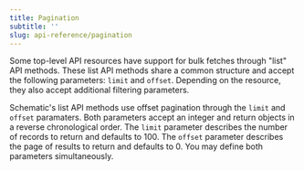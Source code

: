 ```yaml
---
title: Pagination
subtitle: ''
slug: api-reference/pagination
---
```



Some top-level API resources have support for bulk fetches through "list" API methods. These list API methods share a common structure and accept the following parameters: `limit` and `offset`. Depending on the resource, they also accept additional filtering parameters.

Schematic's list API methods use offset pagination through the `limit` and `offset` paramaters. Both parameters accept an integer and return objects in a reverse chronological order. The `limit` parameter describes the number of records to return and defaults to 100. The `offset` parameter describes the page of results to return and defaults to 0. You may define both parameters simultaneously.